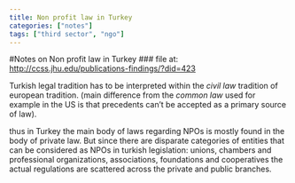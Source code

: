 ```yaml
---
title: Non profit law in Turkey
categories: ["notes"]
tags: ["third sector", "ngo"]
---
```



#Notes on Non profit law in Turkey
### file at: <http://ccss.jhu.edu/publications-findings/?did=423>

Turkish legal tradition has to be interpreted within the *civil law* tradition of european tradition.
(main difference from the *common law* used for example in the US is that precedents can't be accepted as a primary source of law).

thus in Turkey the main body of laws regarding NPOs is mostly found in the body of private law. But since there are disparate categories of entities that can be considered as NPOs in turkish legislation: unions, chambers and professional organizations, associations, foundations and cooperatives the actual regulations are scattered across the private and public branches.


